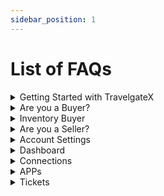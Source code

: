 ```yaml
---
sidebar_position: 1
---
```


# List of FAQs

<details>
    <summary>Getting Started with TravelgateX</summary>

1. [How can I become a Partner at TravelgateX?](/kb/getting-started-with-travelgate/about-us#how-can-i-become-a-partner-at-travelgatex)
1. [Does TravelgateX need to whitelist my IPs?](/kb/getting-started-with-travelgate/About-our-Connectivity/how-do-tgx-ips-work-with-sellers#does-travelgatex-need-to-whitelist-my-ips)
1. [What are Pull integrations?](/kb/getting-started-with-travelgate/About-our-Connectivity/what-is-the-difference-between-pull-and-push-sellers#what-are-pull-integrations)
1. [What are Push integrations?](/kb/getting-started-with-travelgate/About-our-Connectivity/what-is-the-difference-between-pull-and-push-sellers#push-integration%EF%B8%8F)
1. [What is Hotel-X?](/kb/getting-started-with-travelgate/About-our-Connectivity/what-exactly-is-hotel-x-and-why-should-i-develop-it#whether-you-want-to-aggregate-or-not-hotel-x-has-got-you-covered-its-your-business-its-your-call)
1. [What is TravelgateX Status Page?](/kb/getting-started-with-travelgate/about-our-support/system-degradation-notifications#what-is-travelgatex-status-page%EF%B8%8F)
1. [How can I activate VCC payments with my Sellers?](/kb/our-products/are-you-a-buyer/getting-started-as-a-new-buyer/how-to-activate-vcc-payments#how-can-i-activate-vcc-payments-with-my-sellers)

</details>

<details>
    <summary>Are you a Buyer?</summary>

1. [What resources are available for Hotel-X?](/kb/our-products/are-you-a-buyer/getting-started-with-hotel-x-buyers-api/resources-and-best-practices#main-resources)
1. [What headers should I add to my Hotel-X requests?](/kb/our-products/are-you-a-buyer/getting-started-with-hotel-x-buyers-api/what-headers-should-i-add-to-my-hotel-x-requests#what-are-the-different-types-of-headers-that-can-be-included-in-a-hotel-x-request)
1. [What languages does Hotel-X API support?](/kb/our-products/are-you-a-buyer/getting-started-with-hotel-x-buyers-api/what-languages-does-hotel-x-api-support#language-flexibility-in-hotel-x-api)
1. [What is an Apikey?](/kb/our-products/are-you-a-buyer/getting-started-with-hotel-x-buyers-api/hotel-x-credentials#apikey%EF%B8%8F)
1. [What is an Access?](/kb/our-products/are-you-a-buyer/getting-started-with-hotel-x-buyers-api/hotel-x-credentials#access%EF%B8%8F)
1. [What is a Client?](/kb/our-products/are-you-a-buyer/getting-started-with-hotel-x-buyers-api/hotel-x-credentials#client%EF%B8%8F)
1. [What is a Context?](/kb/our-products/are-you-a-buyer/getting-started-with-hotel-x-buyers-api/hotel-x-credentials#context%EF%B8%8F)
1. [What's the difference between access and context?](/kb/our-products/are-you-a-buyer/getting-started-with-hotel-x-buyers-api/hotel-x-credentials#context%EF%B8%8F)
1. [Is it mandatory to specify a timeout in my request?](/kb/our-products/are-you-a-buyer/getting-started-with-hotel-x-buyers-api/timeout-settings#is-it-mandatory-to-specify-a-timeout-in-my-request)
1. [Which timeout should I establish in each step?](/kb/our-products/are-you-a-buyer/getting-started-with-hotel-x-buyers-api/timeout-settings#which-timeout-should-i-establish-in-each-step)
1. [What happens if I set a higher timeout than the ones allowed at TravelgateX API?](/kb/our-products/are-you-a-buyer/getting-started-with-hotel-x-buyers-api/timeout-settings#what-happens-if-i-set-a-higher-timeout-than-the-ones-allowed-at-travelgatex-api)
1. [My Legacy API request contains two timeout tags, what distinguishes one from the other?](/kb/our-products/are-you-a-buyer/getting-started-with-hotel-x-buyers-api/timeout-settings#my-legacy-api-request-contains-two-timeout-tags-what-distinguishes-one-from-the-other)
1. [What is the id (optionRefId) of an option?](/kb/our-products/are-you-a-buyer/getting-started-with-hotel-x-buyers-api/understanding-the-id-optionRefId-of-an-option#what-is-the-id-optionrefid-of-an-option)
1. [What is the lifetime of an OptionRefId?](/kb/our-products/are-you-a-buyer/getting-started-with-hotel-x-buyers-api/understanding-the-id-optionRefId-of-an-option#what-is-the-lifetime-of-an-optionrefid)
1. [If I encounter an error in the Hotel-X QuoteRS, can I continue using the same Search "id" from Search?](/kb/our-products/are-you-a-buyer/getting-started-with-hotel-x-buyers-api/understanding-the-id-optionRefId-of-an-option#if-i-encounter-an-error-in-the-hotel-x-quoters-can-i-continue-using-the-same-search-id-from-search%EF%B8%8F)
1. [Is it possible to use the OptionRefId to implement any logic in my API?](/kb/our-products/are-you-a-buyer/getting-started-with-hotel-x-buyers-api/understanding-the-id-optionRefId-of-an-option#is-it-possible-to-use-the-optionrefid-to-implement-any-logic-in-my-api%EF%B8%8F)
1. [Can I apply any filters to my Search request?](/kb/our-products/are-you-a-buyer/our-methods/booking-flow/search/what-is-search-query#can-i-apply-any-filters-to-my-search-request)
1. [Can I search by destination?](/kb/our-products/are-you-a-buyer/our-methods/booking-flow/search/what-is-search-query#can-i-search-by-destination)
1. [Are there any limitations on the number of searches/minute?](/kb/our-products/are-you-a-buyer/our-methods/booking-flow/search/what-is-search-query#are-there-any-limitations-on-the-number-of-searchesminute)
1. [Does nationality or market affect the price returned?](/kb/our-products/are-you-a-buyer/our-methods/booking-flow/search/what-is-search-query#does-nationality-or-market-affect-the-price-returned)
1. [Can we define our own context for 2 or more Suppliers?](/kb/our-products/are-you-a-buyer/our-methods/booking-flow/search/what-is-search-query#can-we-define-our-own-context-for-2-or-more-suppliers)
1. [How can we differentiate a child from an infant? What is the age range of each of them?](/kb/our-products/are-you-a-buyer/our-methods/booking-flow/search/what-is-search-query#how-can-we-differentiate-a-child-from-an-infant-what-is-the-age-range-of-each-of-them)
1. [Can I receive a specific rate in Search response?](/kb/our-products/are-you-a-buyer/our-methods/booking-flow/search/what-is-search-query#can-i-receive-a-specific-rate-in-search-response)
1. [Can I receive daily prices in Search response?](/kb/our-products/are-you-a-buyer/our-methods/booking-flow/search/what-is-search-query#can-i-receive-daily-prices-in-search-response)
1. [Can I filter the Hotel-X Search results by payment type?](/kb/our-products/are-you-a-buyer/our-methods/booking-flow/search/what-is-search-query#can-i-filter-the-hotel-x-search-results-by-payment-type)
1. [What is the lifespan of the Search id?](/kb/our-products/are-you-a-buyer/our-methods/booking-flow/search/what-is-search-query#what-is-the-lifespan-of-the-search-id)
1. [How does Hotel-X Single Mode work?](/kb/our-products/are-you-a-buyer/our-methods/booking-flow/search/hotel-x-single-mode-and-multimode-search#single-mode-search)
1. [How does Hotel-X Multimode work?](/kb/our-products/are-you-a-buyer/our-methods/booking-flow/search/hotel-x-single-mode-and-multimode-search#multimode-search)
1. [How can I optimize a high percentage of no availability?](/kb/our-products/are-you-a-buyer/our-methods/booking-flow/search/how-tos/how-to-optimize-no-availability#are-you-experiencing-a-high-percentage-of-no-availability-in-a-particular-connection)
1. [How can I filter my Search requests?](/kb/our-products/are-you-a-buyer/our-methods/booking-flow/search/how-tos/how-to-filter-hotel-x-search-requests#how-can-i-filter-my-search-requests)
1. [How can I set up Business Rules in my requests?](/kb/our-products/are-you-a-buyer/our-methods/booking-flow/search/how-tos/how-to-limit-and-filter-options-through-business-rules#how-can-i-set-up-business-rules-in-my-requests%EF%B8%8F)
1. [What is the occupancyrefID in SearchRS?](/kb/our-products/are-you-a-buyer/our-methods/booking-flow/search/faq/hotel-x-search-everything-you-need-to-know-about-rooms#what-is-the-occupancyrefid-in-searchrs)
1. [Can I split the rooms returned within an Option and book them separately?](/kb/our-products/are-you-a-buyer/our-methods/booking-flow/search/faq/hotel-x-search-everything-you-need-to-know-about-rooms#can-i-split-the-rooms-returned-within-an-option-and-book-them-separately%EF%B8%8F)
1. [What is the max. number of rooms and paxes/room allowed per reservation?](/kb/our-products/are-you-a-buyer/our-methods/booking-flow/search/faq/hotel-x-search-everything-you-need-to-know-about-rooms#what-is-the-max-number-of-rooms-and-paxesroom-allowed-per-reservation)
1. [What does the "units" field indicate in the "rooms" node of the SearchRS response?](/kb/our-products/are-you-a-buyer/our-methods/booking-flow/search/faq/hotel-x-search-everything-you-need-to-know-about-rooms#what-does-the-units-field-indicate-in-the-rooms-node-of-the-searchrs-response)
1. [Do options get blocked in Hotel-X Quote Query?](/kb/our-products/are-you-a-buyer/our-methods/booking-flow/quote/hotel-x-development-quote-query#do-options-get-blocked-in-hotel-x-quote-query%EF%B8%8F)
1. [Are there any limitations on the number of Hotel-X Quote requests allowed per minute?](/kb/our-products/are-you-a-buyer/our-methods/booking-flow/quote/hotel-x-development-quote-query#are-there-any-limitations-on-the-number-of-hotel-x-quote-requests-allowed-per-minute)
1. [Do I have to perform a Quote Query in order to Book an option?](/kb/our-products/are-you-a-buyer/our-methods/booking-flow/quote/hotel-x-development-quote-query#do-i-have-to-perform-a-quote-query-in-order-to-book-an-option)
1. [Is there any possibility to obtain RoomCodes in Quote?](/kb/our-products/are-you-a-buyer/our-methods/booking-flow/quote/hotel-x-development-quote-query#is-there-any-possibility-to-obtain-roomcodes-in-quote)
1. [What should I do if I receive a status RQ in Quote response?](/kb/our-products/are-you-a-buyer/our-methods/booking-flow/quote/status-on-request-rq-status-in-quote-rs#what-should-i-do-if-i-receive-a-status-rq-in-quote-response)
1. [What is the DeltaPrice?](/kb/our-products/are-you-a-buyer/our-methods/booking-flow/book/hotel-x-development-book-mutation#what-is-the-deltaprice-why-should-i-use-it)
1. [Will the currency in Book be the same as the currency in Quote?](/kb/our-products/are-you-a-buyer/our-methods/booking-flow/book/hotel-x-development-book-mutation#will-the-currency-in-book-be-the-same-as-the-currency-in-quote)
1. [Do I have to provide real names and ages for all the passengers?](/kb/our-products/are-you-a-buyer/our-methods/booking-flow/book/hotel-x-development-book-mutation#do-i-have-to-provide-real-names-and-ages-for-all-the-passengers)
1. [How can I add remarks to a Book request?](/kb/our-products/are-you-a-buyer/our-methods/booking-flow/book/hotel-x-development-book-mutation#how-can-i-add-remarks-to-a-book-request)
1. [What payment details should I add to my Book request?](/kb/our-products/are-you-a-buyer/our-methods/booking-flow/book/hotel-x-development-book-mutation#what-payment-details-should-i-add-to-my-book-request%EF%B8%8F)
1. [What is a BookingID?](/kb/our-products/are-you-a-buyer/our-methods/booking-flow/book/hotel-x-development-book-mutation#what-information-can-i-expect-in-book-response%EF%B8%8F)
1. [What does the status in a reservation response indicate?](/kb/our-products/are-you-a-buyer/our-methods/booking-flow/book/what-status-can-be-returned-in-hotel-x-book-response#what-does-the-status-in-a-reservation-response-indicate)
1. [What should I do if I receive both an OK status and an error in the same Book response?](/kb/our-products/are-you-a-buyer/our-methods/booking-flow/book/what-status-can-be-returned-in-hotel-x-book-response#what-should-i-do-if-i-receive-both-an-ok-status-and-an-error-in-the-same-book-response%EF%B8%8F)
1. [How can I obtain the Hotel Confirmation Number (HCN)?](/kb/our-products/are-you-a-buyer/our-methods/booking-flow/book/where-can-i-get-the-hotel-confirmation-number-hcn#what-information-does-the-hcn-return)
1. [How are cancellation costs calculated and displayed?](/kb/our-products/are-you-a-buyer/our-methods/booking-management/cancel/what-is-cancel-mutation#how-are-cancellation-costs-calculated-and-displayed)
1. [Is it possible to retrieve the cancellation costs without canceling the option?](/kb/our-products/are-you-a-buyer/our-methods/booking-management/cancel/what-is-cancel-mutation#is-it-possible-to-retrieve-the-cancellation-costs-without-canceling-the-option)
1. [In a reservation for 2 rooms, if two rooms have the same cancellation policy, should the cancellation penalties be summed up in the node for the option?](/kb/our-products/are-you-a-buyer/our-methods/booking-flow/quote/hotel-x-development-quote-query#in-a-multi-room-reservation-if-two-rooms-have-the-same-cancellation-policy-should-the-cancellation-penalties-be-summed-up-in-the-node-for-the-option)
1. [What does the status in a cancel response indicate?](/kb/our-products/are-you-a-buyer/our-methods/booking-management/cancel/cancel-status#what-are-the-different-values-that-can-be-assigned-to-the-cancel-status)
1. [What should I do if I receive an error in Cancel response?](/kb/our-products/are-you-a-buyer/our-methods/booking-management/cancel/cancel-status#what-should-i-do-if-i-receive-an-error-in-cancel-response%EF%B8%8F)
1. [How can I retrieve the details of a booking?](/kb/our-products/are-you-a-buyer/our-methods/booking-management/booking/booking-details#what-steps-should-i-follow-to-retrieve-the-details-of-a-booking)
1. [How can I retrieve a list of all bookings made within a specific time frame?](/kb/our-products/are-you-a-buyer/our-methods/booking-management/booking/booking-list#how-can-i-retrieve-a-list-of-all-bookings-made-within-a-specific-time-frame)
1. [Can I search hotels by destination?](/kb/our-products/are-you-a-buyer/our-methods/static-content/hotel-x-hotels-query#can-i-search-hotels-by-destination)
1. [How can I know the total amount of properties returned in Hotels Query?](/kb/our-products/are-you-a-buyer/our-methods/static-content/hotel-x-hotels-query#how-can-i-know-the-total-amount-of-properties-returned-in-hotels-query)
1. [What is the difference between "hotelCode" and "hotelCodeSupplier"?](/kb/our-products/are-you-a-buyer/our-methods/static-content/hotel-x-hotels-query#what-is-the-difference-between-hotelcode-and-hotelcodesupplier%EF%B8%8F)
1. [What hotel codes should I map as Buyer?](/kb/our-products/are-you-a-buyer/our-methods/static-content/hotel-x-hotels-query#what-hotel-codes-should-i-map-as-buyer)
1. [Will I receive availability results for all the properties within a Seller's portfolio?](/kb/our-products/are-you-a-buyer/our-methods/static-content/hotel-x-hotels-query#will-i-receive-availability-results-for-all-the-properties-within-a-sellers-portfolio%EF%B8%8F)
1. [How should I utilize the zone and city nodes in my Destinations Query response?](/kb/our-products/are-you-a-buyer/our-methods/static-content/hotel-x-destinations-query#how-should-i-utilize-the-zone-and-city-nodes-in-my-destinations-query-response)
1. [What destination codes should I map as a Buyer?](/kb/our-products/are-you-a-buyer/our-methods/static-content/hotel-x-destinations-query#what-destination-codes-should-i-map-as-a-buyer)
1. [Will I receive availability results for all the destinations returned in the Seller's destination list?](/kb/our-products/are-you-a-buyer/our-methods/static-content/hotel-x-destinations-query#will-i-receive-availability-results-for-all-the-destinations-returned-in-the-sellers-destination-list%EF%B8%8F)
1. [Is it my responsibility to map Hotel-X Rooms? Or does TravelgateX provide mapping support?](/kb/our-products/are-you-a-buyer/our-methods/static-content/hotel-x-rooms-query#is-it-my-responsibility-to-map-hotel-x-rooms-or-does-travelgatex-provide-mapping-support%EF%B8%8F)
1. [What is a token (ContinuationToken)?](/kb/our-products/are-you-a-buyer/our-methods/static-content/faqs/token-based-pagination-hotel-room-destinations#what-is-a-token-continuationtoken)
1. [What is the expiration time for the ContinuationToken?](/kb/our-products/are-you-a-buyer/our-methods/static-content/faqs/token-based-pagination-hotel-room-destinations#what-is-the-expiration-time-for-the-continuationtoken%EF%B8%8F)
1. [Can I obtain the list of amenities available at TravelgateX?](/kb/our-products/are-you-a-buyer/our-methods/static-content/faqs/can-i-obtain-the-list-of-amenities-available-at-travelgatex)
1. [How can I access the list of TravelgateX errors?](/kb/our-products/are-you-a-buyer/our-methods/lists-of-errors-and-warnings/overview)
1. [How can I access my B2B Virtual Agency?](/kb/our-products/are-you-a-buyer/what-is-travelgatex-b2b-virtual-agency)

</details>


<details>
    <summary>Inventory Buyer</summary>

1. [How can I configure the set up of my product?](/kb/our-products/are-you-a-buyer/inventory/how-tos/how-to-set-up-and-load-product-inventory)
1. [How can I modify users and assign permissions in the Inventory Extranet?](/kb/our-products/are-you-a-buyer/inventory/how-tos/how-to-modify-users-and-assign-permissions-in-inventory)
1. [How can I add a new hotel?](/kb/our-products/are-you-a-buyer/inventory/how-tos/how-to-add-a-new-hotel)
1. [I have not received a booking notification in my email, what can I do?](/kb/our-products/are-you-a-buyer/inventory/how-tos/how-to-set-up-and-load-product-inventory#i-have-not-received-a-booking-notification-in-my-email-what-can-i-do)
1. [How can I add or edit a room?](/kb/our-products/are-you-a-buyer/inventory/how-tos/how-to-add-or-edit-room)
1. [How can I load free of charge rates for children an babies?](/kb/our-products/are-you-a-buyer/inventory/how-tos/how-to-load-free-of-charge-rates)
1. [How can I delete conditions and prices loaded in Inventory?](/kb/our-products/are-you-a-buyer/inventory/how-tos/how-to-delete-conditions-and-prices)
1. [How can I calculate prices according to the Standard Occupancy?](/kb/our-products/are-you-a-buyer/inventory/faqs/understanding-standard-occupancy-and-price-calculation)
1. [How can I activate Channel-X?](/kb/our-products/are-you-a-buyer/channel-x/what-is-channel-x#how-can-i-activate-channel-x)
1. [Is there any Remarks field for the rate/room in the Inventory API?](/kb/our-products/are-you-a-buyer/inventory/how-tos/how-to-set-up-and-load-product-inventory#is-there-any-remarks-field-for-the-rateroom-in-the-inventory-api)


</details>

<details>
    <summary>Are you a Seller?</summary>

1. [How can I apply for Hotel Push Sellers Generic API Certification?](/kb/our-products/are-you-a-seller/hotel-push-sellers-api/hotel-push-sellers-api-certification)
1. [How can I aggregate my direct contracts with hotel and third-party Suppliers?](/kb/our-products/are-you-a-seller/distribution/tgx-distribution-solution#how-can-i-aggregate-my-direct-contracts-with-hotel-and-third-party-suppliers)
1. [How can I apply complex business rules to my Buyers?](/kb/our-products/are-you-a-seller/distribution/tgx-distribution-solution#how-can-i-apply-complex-business-rules-to-my-buyers)
1. [How can I aggregate my direct contracts with hotel and third-party Suppliers?](/kb/our-products/are-you-a-seller/distribution/tgx-distribution-solution#how-can-i-aggregate-my-direct-contracts-with-hotel-and-third-party-suppliers)
1. [How can I create my own Bedbank by reselling third-party products without API integration?](/kb/our-products/are-you-a-seller/distribution/tgx-distribution-solution#how-can-i-create-my-own-bedbank-by-reselling-third-party-products-without-api-integration)
1. [As a Seller using the Distribution solution, is there any way to control the currency that we return to our Buyers?](/kb/our-products/are-you-a-seller/distribution/tgx-distribution-solution#as-a-seller-using-the-distribution-solution-is-there-any-way-to-control-the-currency-that-we-return-to-our-buyers)

</details>

<details>
    <summary>Account Settings</summary>

1. [How can I set up my Company Profile?](/kb/account-settings/company-profile/how-to-edit-and-customize-profile#how-can-i-set-up-my-company-profile%EF%B8%8F)
1. [How can I add more users to my Organization?](/kb/account-settings/users-management/how-to-add-manage-users-to-organization#how-can-i-add-more-users-to-my-organization%EF%B8%8F)
1. [How can I modify the roles assigned to users within an Organization?](/kb/account-settings/users-management/how-to-add-manage-users-to-organization#how-can-i-modify-the-roles-assigned-to-users-within-an-organization)
1. [How can I manage my agreements?](/kb/account-settings/billing/billing-how-to-check-agreements-usage-invoices#how-can-i-manage-my-agreements-)
1. [How can I request a payment type change for one of my Partners?](/kb/account-settings/billing/billing-how-to-check-agreements-usage-invoices#how-can-i-request-a-payment-type-change-for-one-of-my-partners)

</details>

<details>
    <summary>Dashboard</summary>

1. [How can I access my Dashboard?](/kb/dashboard/what-is-travelgatex-dashboard#how-can-i-access-my-dashboard)
1. [What kind of reports can I find in my Dashboard?](/kb/dashboard/what-is-travelgatex-dashboard#what-kind-of-reports-can-i-find-in-my-dashboard)
    
</details>

<details>
    <summary>Connections</summary>

1. [How can I check My Connections?](/kb/connections/my-connections/#how-can-i-check-my-connections)
1. [How can I edit an access?](/kb/connections/my-connections/how-can-i-edit-an-access)
1. [How can I copy an access?](/kb/connections/my-connections/how-to-copy-an-access)
1. [How can I delete an access?](/kb/connections/my-connections/how-to-delete-an-access)
1. [How can I request an activation?](/kb/connections/my-connections/guick-guide-to-auto-activations)
1. [My access is flagged as "Not Working", what does it mean?](/kb/connections/my-connections/guick-guide-to-auto-activations#frequently-asked-questions)
1. [As a Seller, I have been contacted regarding an activation, what should I do?](/kb/connections/my-connections/guick-guide-to-auto-activations#frequently-asked-questions)
1. [I can't find a Partner in the dropdown menu of the New Connection form, what can I do?](/kb/connections/my-connections/guick-guide-to-auto-activations#frequently-asked-questions)
1. [My access is "Not Working" and I cannot edit it, what can I do?](/kb/connections/my-connections/guick-guide-to-auto-activations#frequently-asked-questions)
1. [How can I check my Connections Content](/kb/connections/connections-content/how-to-check-my-connections-content#what-can-i-do-in-order-to-check-my-connections-content)
1. [How can I download the Seller's portfolio in CSV format?](/kb/connections/connections-content/how-to-check-my-connections-content#how-can-i-download-the-sellers-portfolio-in-csv-format)
1. [Why am I not receiving the expected content from a Seller and what can I do?](/kb/connections/connections-content/i-am-not-receiving-the-static-content-expected#why-am-i-not-receiving-the-expected-content-from-a-seller)
1. [What can I do if I receive an error while downloading my content?](/kb/connections/connections-content/i-am-not-receiving-the-static-content-expected#what-can-i-do-if-i-receive-an-error-while-downloading-my-content)
1. [How can I force a portfolio update?](/kb/connections/connections-content/how-to-check-my-connections-content#how-can-i-use-the-force-update-now-functionality)
1. [Is the Seller static content stored in TravelgateX database?](/kb/connections/connections-content/how-to-check-my-connections-content#frequently-asked-questions)
1. [How often is a Seller's portfolio updated?](/kb/connections/connections-content/how-to-check-my-connections-content#frequently-asked-questions)
1. [Can I see the content of a Seller before activating them?](/kb/connections/connections-content/can-i-see-content-of-a-seller-before-activation)
1. [How many properties should I map?](/kb/connections/connections-content/all-about-mapping#how-many-properties-should-i-map)
1. [Can I obtain the total count of rooms, boards and categories at a hotel level?](/kb/connections/connections-content/all-about-mapping#can-i-obtain-the-total-count-of-rooms-boards-and-categories-at-a-hotel-level)
1. [How can I use my own hotel codes?](/kb/connections/connections-content/all-about-mapping#how-can-i-use-my-own-hotel-codes)
1. [Can we use Universally Unique Identifier Codes (UUIDs) in our mapping?](/kb/connections/connections-content/all-about-mapping#can-we-use-universally-unique-identifier-codes-uuids-in-our-mapping%EF%B8%8F)
1. [Can I map different portfolios for the same Seller?](/kb/connections/connections-content/all-about-mapping#can-i-map-different-portfolios-for-the-same-seller)


</details>

<details>
    <summary>APPs</summary>

1. [Why do the statistics in my system differ from the data provided by TravelgateX?](/kb/apps/monitoring-apps/stats/understanding-data-discrepancies#why-do-the-statistics-in-my-system-differ-from-the-data-provided-by-travelgatex)
1. [How can I interpret colors in Stats?](/kb/apps/monitoring-apps/stats/understanding-colors-in-stats)
1. [What does Search Traffic Type mean?](/kb/apps/monitoring-apps/stats/what-does-search-traffic-mean)
1. [How can I activate the WhatsApp and Slack Stats Bot?](/kb/apps/monitoring-apps/stats/stats-whatsapp-slackbot#want-to-be-among-the-first-to-try-it-%EF%B8%8F)
1. [How can I obtain and download Search logs?](/kb/apps/monitoring-apps/logging/how-can-i-download-search-logs#what-can-i-do-if-i-need-search-logs-in-order-to-identify-an-error-or-to-solve-a-dispute)
1. [How can I obtain the Seller transactions of my request?](/kb/apps/monitoring-apps/logging/how-can-i-receive-seller-transactions-in-their-api-format#how-can-i-obtain-the-seller-transactions-of-my-request)
1. [What is Speed and how can I use it?](/kb/apps/smart-traffic-apps/speed/speed-app)
1. [How does Traffic Optimizer work?](/kb/apps/smart-traffic-apps/traffic-optimizer/traffic-optimizer-app#how-does-it-work-)
1. [How can I activate Traffic Optimizer?](/kb/apps/smart-traffic-apps/traffic-optimizer/how-to-activate-traffic-optimizer#how-do-i-activate-traffic-optimizer)


</details>

<details>
    <summary>Tickets</summary>

1. [What should I check before opening a ticket?](/kb/tickets/guidelines-for-submitting-a-ticket-to-our-support-team#tips-and-recommendations-for-raising-tickets-in-our-portal)
1. [What does my Ticket status mean?](/kb/tickets/travelgatex-tickets#what-types-of-status-can-be-found-in-travelgatex-tickets)
1. [How can I obtain TravelgateX website logs?](/kb/tickets/how-to-retrieve-web-logs-from-website#how-can-i-obtain-travelgatex-website-logs%EF%B8%8F)
    
</details>